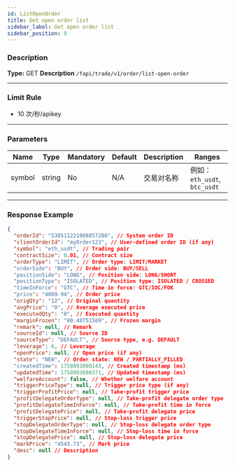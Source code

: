 ```yaml
---
id: ListOpenOrder
title: Get open order list
sidebar_label: Get open order list
sidebar_position: 9
---
```


### Description

**Type:** GET **Description** `/fapi/trade/v1/order/list-open-order`

---

### Limit Rule

- 10 次/秒/apikey

---

### Parameters

| Name | Type | Mandatory | Default | Description | Ranges |
| --- | --- | --- | --- | --- | --- |
| symbol | string | No | N/A | 交易对名称 | 例如：`eth_usdt`, `btc_usdt` |

---

### Response Example

```json
{
  "orderId": "538511221008857280", // System order ID
  "clientOrderId": "myOrder123", // User-defined order ID (if any)
  "symbol": "eth_usdt", // Trading pair
  "contractSize": 0.01, // Contract size
  "orderType": "LIMIT", // Order type: LIMIT/MARKET
  "orderSide": "BUY", // Order side: BUY/SELL
  "positionSide": "LONG", // Position side: LONG/SHORT
  "positionType": "ISOLATED", // Position type: ISOLATED / CROSSED
  "timeInForce": "GTC", // Time in force: GTC/IOC/FOK
  "price": "4009.94", // Order price
  "origQty": "12", // Original quantity
  "avgPrice": "0", // Average executed price
  "executedQty": "0", // Executed quantity
  "marginFrozen": "80.48751569", // Frozen margin
  "remark": null, // Remark
  "sourceId": null, // Source ID
  "sourceType": "DEFAULT", // Source type, e.g. DEFAULT
  "leverage": 6, // Leverage
  "openPrice": null, // Open price (if any)
  "state": "NEW", // Order state: NEW / PARTIALLY_FILLED
  "createdTime": 1758093080143, // Created timestamp (ms)
  "updatedTime": 1758093080371, // Updated timestamp (ms)
  "welfareAccount": false, // Whether welfare account
  "triggerPriceType": null, // Trigger price type (if any)
  "triggerProfitPrice": null, // Take-profit trigger price
  "profitDelegateOrderType": null, // Take-profit delegate order type
  "profitDelegateTimeInForce": null, // Take-profit time in force
  "profitDelegatePrice": null, // Take-profit delegate price
  "triggerStopPrice": null, // Stop-loss trigger price
  "stopDelegateOrderType": null, // Stop-loss delegate order type
  "stopDelegateTimeInForce": null, // Stop-loss time in force
  "stopDelegatePrice": null, // Stop-loss delegate price
  "markPrice": "4543.73", // Mark price
  "desc": null // Description
}
```
